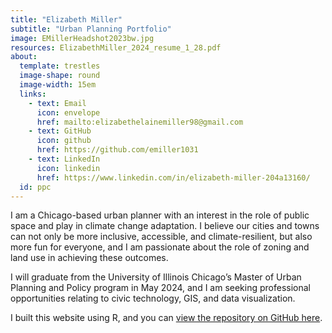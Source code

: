 ```yaml
---
title: "Elizabeth Miller"
subtitle: "Urban Planning Portfolio"
image: EMillerHeadshot2023bw.jpg
resources: ElizabethMiller_2024_resume_1_28.pdf
about:
  template: trestles
  image-shape: round
  image-width: 15em
  links:
    - text: Email
      icon: envelope
      href: mailto:elizabethelainemiller98@gmail.com
    - text: GitHub
      icon: github
      href: https://github.com/emiller1031
    - text: LinkedIn
      icon: linkedin
      href: https://www.linkedin.com/in/elizabeth-miller-204a13160/
  id: ppc
---
```


I am a Chicago-based urban planner with an interest in the role of public space and play in climate change adaptation. I believe our cities and towns can not only be more inclusive, accessible, and climate-resilient, but also more fun for everyone, and I am passionate about the role of zoning and land use in achieving these outcomes.

I will graduate from the University of Illinois Chicago's Master of Urban Planning and Policy program in May 2024, and I am seeking professional opportunities relating to civic technology, GIS, and data visualization.

I built this website using R, and you can [view the repository on GitHub here](https://github.com/emiller1031/portfolio).
